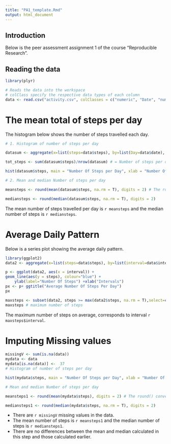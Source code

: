 ```yaml
---
title: "PA1_template.Rmd"
output: html_document
---
```

## Introduction
Below is the peer assessment assignment 1 of the course "Reproducible Research".

## Reading the data

```r
library(plyr)

# Reads the data into the workspace
# colClass specify the respective data types of each column 
data <- read.csv("activity.csv", colClasses = c("numeric", "Date", "numeric"))

```

# The mean total of steps per day
The histogram below shows the number of steps travelled each day.

```r
# 1. Histogram of number of steps per day

datasum <- aggregate(x=list(steps=data$steps), by=list(Day=data$date), FUN=sum, na.rm=TRUE)

tot_steps <- sum(datasum$steps)/nrow(datasum) # = Number of steps per day

hist(datasum$steps, main = "Number Of Steps per Day", xlab = "Number Of Steps", ylab = "frequency")

# 2. Mean and median Number of steps per day

meansteps <- round(mean(datasum$steps, na.rm = T), digits = 2) # The round() converts the output to 2 decimal places

mediansteps <- round(median(datasum$steps, na.rm = T), digits = 2)

```


The mean number of steps travelled per day is `r meansteps` and the median number of steps is `r mediansteps`.

# Average Daily Pattern

Below is a series plot showing the average daily pattern.

```r
library(ggplot2)
data2 <- aggregate(x=list(steps=data$steps), by=list(interval=data$interval), FUN=mean, na.rm=TRUE)

p <- ggplot(data2, aes(x = interval)) +
geom_line(aes(y = steps), colour="blue") +
    ylab(label="Number Of Steps") +xlab("Intervals")
px <- p+ ggtitle("Average Number Of Steps Per Day")
px

maxsteps <- subset(data2, steps >= max(data2$steps, na.rm = T),select=c(steps,interval))
maxsteps # maximum number of steps
```

The maximum number of steps on average, corresponds to interval `r maxsteps$interval`.

# Imputing Missing values

```r
missingV <- sum(is.na(data))
mydata <- data
mydata[is.na(data)] <-  37 
# Histogram of number of steps per day

hist(mydata$steps, main = "Number Of Steps per Day", xlab = "Number Of Days", ylab = "Number Of Steps")

# Mean and median Number of steps per day

meansteps1 <- round(mean(mydata$steps), digits = 2) # The round() converts the output to 2 decimal places

mediansteps1 <- round(median(mydata$steps, na.rm = T), digits = 2)
```

- There are `r missingV` missing values in the data.
- The mean number of steps is `r meansteps1` and the median number of steps is `r mediansteps1`.
- There are no differences between the mean and median calculated in this step and those calculated earlier.